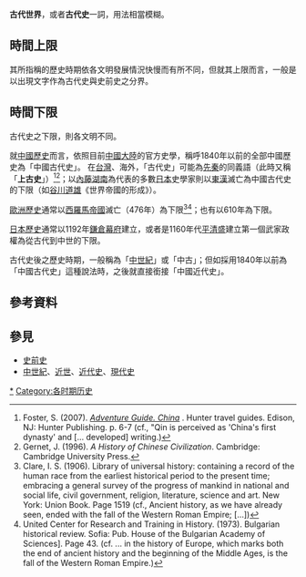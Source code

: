 {{Redirect|古代}}
'''古代世界'''，或者'''古代史'''一詞，用法相當模糊。

== 時間上限 ==
其所指稱的歷史時期依各文明發展情況快慢而有所不同，但就其上限而言，一般是以出現文字作為古代史與史前史之分界。

== 時間下限 ==
古代史之下限，則各文明不同。

就[[中國歷史|中國歷史]]而言，依照目前[[中國大陸|中國大陸]]的官方史學，稱呼1840年以前的全部中國歷史為「中國古代史」。
在[[台灣|台灣]]、海外，「古代史」可能為[[先秦|先秦]]的同義語（此時又稱「'''上古史'''」）<ref>Foster, S. (2007). ''[https://books.google.com/books?id=zKU1ifOwMcUC Adventure Guide. China] {{Wayback|url=https://books.google.com/books?id=zKU1ifOwMcUC |date=20160503171941 }}''. Hunter travel guides. Edison, NJ: Hunter Publishing. p. 6-7 (cf., "Qin is perceived as 'China's first dynasty' and [... developed] writing.)</ref><ref>Gernet, J. (1996). ''A History of Chinese Civilization''. Cambridge: Cambridge University Press.</ref>；以[[內藤湖南|內藤湖南]]為代表的多數[[日本|日本]]史學家則以[[東漢|東漢]]滅亡為中國古代史的下限（如[[谷川道雄|谷川道雄]]《世界帝國的形成》）。

[[歐洲歷史|歐洲歷史]]通常以[[西羅馬帝國|西羅馬帝國]]滅亡（476年）為下限<ref>Clare, I. S. (1906). Library of universal history: containing a record of the human race from the earliest historical period to the present time; embracing a general survey of the progress of mankind in national and social life, civil government, religion, literature, science and art. New York: Union Book. Page 1519 (cf., Ancient history, as we have already seen, ended with the fall of the Western Roman Empire; [...])</ref><ref>United Center for Research and Training in History. (1973). Bulgarian historical review. Sofia: Pub. House of the Bulgarian Academy of Sciences]. Page 43. (cf. ... in the history of Europe, which marks both the end of ancient history and the beginning of the Middle Ages, is the fall of the Western Roman Empire.)</ref>；也有以610年為下限。

[[日本歷史|日本歷史]]通常以1192年[[鎌倉幕府|鎌倉幕府]]建立，或者是1160年代[[平清盛|平清盛]]建立第一個武家政權為從古代到中世的下限。

古代史後之歷史時期，一般稱為「[[中世紀|中世紀]]」或「中古」；但如採用1840年以前為「中國古代史」這種說法時，之後就直接銜接「中國近代史」。

== 參考資料 ==
{{reflist}}

== 參見 ==
* [[史前史|史前史]]
* [[中世紀|中世紀]]、[[近世|近世]]、[[近代史|近代史]]、[[現代史|現代史]]

[[Category:古代史|*]]
[[Category:各时期历史|Category:各时期历史]]